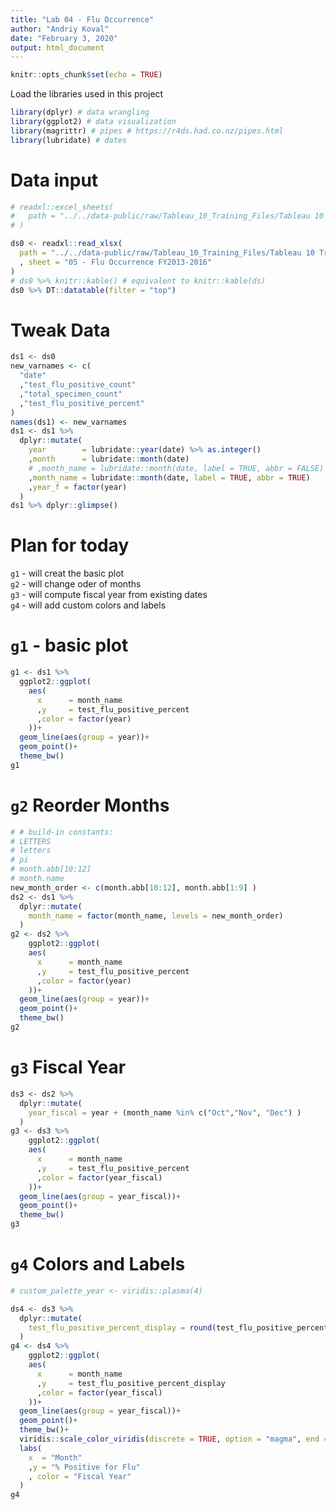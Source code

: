 ```yaml
---
title: "Lab 04 - Flu Occurrence"
author: "Andriy Koval"
date: "February 3, 2020"
output: html_document
---
```


```r
knitr::opts_chunk$set(echo = TRUE)
```

Load the libraries used in this project
```r
library(dplyr) # data wrangling
library(ggplot2) # data visualization
library(magrittr) # pipes # https://r4ds.had.co.nz/pipes.html
library(lubridate) # dates
```

# Data input

```r
# readxl::excel_sheets(
#   path = "../../data-public/raw/Tableau_10_Training_Files/Tableau 10 Training Practice Data.xlsx"
# )

ds0 <- readxl::read_xlsx(
  path = "../../data-public/raw/Tableau_10_Training_Files/Tableau 10 Training Practice Data.xlsx"
  , sheet = "05 - Flu Occurrence FY2013-2016"
)
# ds0 %>% knitr::kable() # equivalent to knitr::kable(ds)
ds0 %>% DT::datatable(filter = "top")
```

# Tweak Data

```r
ds1 <- ds0
new_varnames <- c(
  "date"
  ,"test_flu_positive_count"
  ,"total_specimen_count"
  ,"test_flu_positive_percent"
)
names(ds1) <- new_varnames
ds1 <- ds1 %>% 
  dplyr::mutate(
    year        = lubridate::year(date) %>% as.integer()
    ,month      = lubridate::month(date)
    # ,month_name = lubridate::month(date, label = TRUE, abbr = FALSE)
    ,month_name = lubridate::month(date, label = TRUE, abbr = TRUE)
    ,year_f = factor(year)
  )
ds1 %>% dplyr::glimpse()

```

# Plan for today

`g1` - will creat the basic plot  
`g2` - will change oder of months  
`g3` - will compute fiscal year from existing dates  
`g4` - will add custom colors and labels   


# `g1` - basic plot

```r
g1 <- ds1 %>% 
  ggplot2::ggplot(
    aes(
      x      = month_name
      ,y     = test_flu_positive_percent 
      ,color = factor(year)
    ))+
  geom_line(aes(group = year))+
  geom_point()+
  theme_bw()
g1
```




# `g2` Reorder Months

```r
# # build-in constants:
# LETTERS
# letters 
# pi
# month.abb[10:12]
# month.name
new_month_order <- c(month.abb[10:12], month.abb[1:9] )
ds2 <- ds1 %>%
  dplyr::mutate(
    month_name = factor(month_name, levels = new_month_order)
  )
g2 <- ds2 %>%
    ggplot2::ggplot(
    aes(
      x      = month_name
      ,y     = test_flu_positive_percent
      ,color = factor(year)
    ))+
  geom_line(aes(group = year))+
  geom_point()+
  theme_bw()
g2
```


# `g3` Fiscal Year

```r
ds3 <- ds2 %>% 
  dplyr::mutate(
    year_fiscal = year + (month_name %in% c("Oct","Nov", "Dec") ) 
  )
g3 <- ds3 %>%
    ggplot2::ggplot(
    aes(
      x      = month_name
      ,y     = test_flu_positive_percent
      ,color = factor(year_fiscal)
    ))+
  geom_line(aes(group = year_fiscal))+
  geom_point()+
  theme_bw()
g3
```
 

# `g4` Colors and Labels

```r
# custom_palette_year <- viridis::plasma(4)

ds4 <- ds3 %>% 
  dplyr::mutate(
    test_flu_positive_percent_display = round(test_flu_positive_percent * 100, 0)
  )
g4 <- ds4 %>%
    ggplot2::ggplot(
    aes(
      x      = month_name
      ,y     = test_flu_positive_percent_display
      ,color = factor(year_fiscal)
    ))+
  geom_line(aes(group = year_fiscal))+
  geom_point()+
  theme_bw()+
  viridis::scale_color_viridis(discrete = TRUE, option = "magma", end = .8)+
  labs(
    x  = "Month"
    ,y = "% Positive for Flu"
    , color = "Fiscal Year"
  )
g4
```













